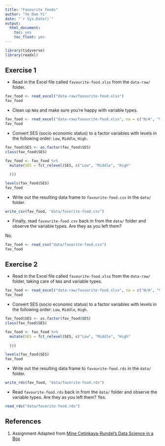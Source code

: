 ```yaml
---
title: "Favourite foods"
author: "Ye Dam Yi"
date: "`r Sys.Date()`"
output: 
  html_document: 
    toc: yes
    toc_float: yes
---
```


```r
library(tidyverse)
library(readxl)
```

## Exercise 1

* Read in the Excel file called `favourite-food.xlsx` from the `data-raw/` folder.

```r
fav_food <- read_excel("data-raw/favourite-food.xlsx")
fav_food
```

* Clean up `NA`s and make sure you're happy with variable types.

```r
fav_food <- read_excel("data-raw/favourite-food.xlsx", na = c("N/A", "99999","five"))
fav_food 
```

* Convert SES (socio economic status) to a factor variables with levels in the 
following order: `Low`, `Middle`, `High`.

```r
fav_food$SES <- as.factor(fav_food$SES)
class(fav_food$SES)

fav_food <- fav_food %>% 
  mutate(SES = fct_relevel(SES, c("Low", "Middle", "High"
    
  )))

levels(fav_food$SES)
fav_food

```

* Write out the resulting data frame to `favourite-food.csv` in the `data/` folder.

```r
write_csv(fav_food, "data/favorite-food.csv")
```

* Finally, read `favourite-food.csv` back in from the `data/` folder and 
observe the variable types. Are they as you left them? 

No.  

```r
fav_food <- read_csv("data/favorite-food.csv")
fav_food
```

## Exercise 2

* Read in the Excel file called `favourite-food.xlsx` from the `data-raw/` folder, 
taking care of `NA`s and variable types.

```r
fav_food <- read_excel("data-raw/favourite-food.xlsx", na = c("N/A", "99999","five"))
fav_food 
```

* Convert SES (socio economic status) to a factor variables with levels in the 
following order: `Low`, `Middle`, `High`.

```r
fav_food$SES <- as.factor(fav_food$SES)
class(fav_food$SES)

fav_food <- fav_food %>% 
  mutate(SES = fct_relevel(SES, c("Low", "Middle", "High"
    
  )))

levels(fav_food$SES)
fav_food
```

* Write out the resulting data frame to `favourite-food.rds` in the `data/` folder.

```r
write_rds(fav_food, "data/favorite-food.rds")
```

* Read `favourite-food.rds` back in from the `data/` folder and observe the 
variable types. Are they as you left them?
Yes.

```r
read_rds("data/favorite-food.rds")
```

## References {#references}
1. Assignment Adapted from [Mine Cetinkaya-Rundel's Data Science in a Box](https://github.com/rstudio-education/datascience-box)